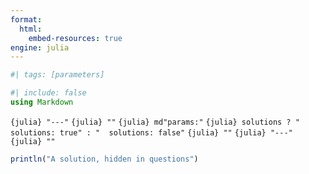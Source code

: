 ```yaml
---
format:
  html:
    embed-resources: true
engine: julia
---
```


```julia
#| tags: [parameters]
```

```julia
#| include: false
using Markdown
```

`{julia} "---"`
`{julia} ""`
`{julia} md"params:"`
`{julia} solutions ? "  solutions: true" : "  solutions: false"`
`{julia} ""`
`{julia} "---"`
`{julia} ""`

::: {.content-visible when-meta="parameters.solutions"}
```julia
println("A solution, hidden in questions")
```
:::
